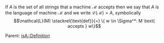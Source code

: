 If <math>A</math> is the set of all strings that a machine <math>\mathcal{M}</math> accepts then we say that <math>A</math> is the language of machine <math>\mathcal{M}</math> and we write <math>\mathcal{L}(\mathcal{M}) = A</math>, symbolically:<math display="block">\mathcal{L}(M) \stackrel{\text{def}}{=} \{ w \in \Sigma^*: M \text{ accepts } w\}</math>
   


Parent: {{link|target=Automata and Languages}}
[[isA::Definition]]